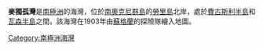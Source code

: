 {{unreferenced|time=2013-10-27T05:05:42+00:00}}
{{coord|60|42|S|44|33|W|source:GNIS|display=title}}

'''麥獨孤灣'''是[[南極洲|南極洲]]的海灣，位於[[南奧克尼群島|南奧克尼群島]]的[[勞里島|勞里島]]北岸，處於[[費古斯利半島|費古斯利半島]]和[[瓦森半島|瓦森半島]]之間，該海灣在1903年由[[蘇格蘭|蘇格蘭]]的探險隊繪入地圖。

{{Antarctica-geo-stub}}
[[Category:南極洲海灣|Category:南極洲海灣]]